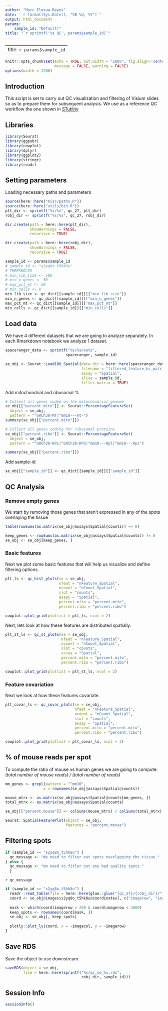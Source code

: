 ```yaml
---
author: "Marc Elosua-Bayes"
date: '`r format(Sys.Date(), "%B %d, %Y")`'
output: html_document
params: 
    sample_id: "Default!"
title: "`r sprintf('%s QC', params$sample_id)`"
---
```


---
title: `r params$sample_id`
---

```r
knitr::opts_chunk$set(echo = TRUE, out.width = "100%", fig.align='center', 
                      message = FALSE, warning = FALSE)
options(width = 1200)
```

## Introduction
This script is set to carry out QC visualization and filtering of Visium slides so as to prepare them for subsequent analysis.
We use as a reference QC workflow the one shown in [STutility](https://ludvigla.github.io/STUtility_web_site/Quality_Control.html) 

## Libraries

```r
library(Seurat)
library(ggpubr)
library(cowplot)
library(dplyr)
library(ggplot2)
library(stringr)
library(readr)
```

## Setting parameters
Loading necessary paths and parameters
```r
source(here::here("misc/paths.R"))
source(here::here("utils/bin.R"))
plt_dir <- sprintf("%s/%s", qc_27, plt_dir)
robj_dir <- sprintf("%s/%s", qc_27, robj_dir)

dir.create(path = here::here(plt_dir),
           showWarnings = FALSE,
           recursive = TRUE)

dir.create(path = here::here(robj_dir),
           showWarnings = FALSE,
           recursive = TRUE)
```

```r
sample_id <- params$sample_id
# sample_id <- "s2yq8o_t5hk8u"
# THRESHOLDS
# min_lib_size <- 500
# min_n_genes <- 50
# max_pct_mt <- 50
# min_cells <- 8
min_lib_size <- qc_dict[[sample_id]][["min_lib_size"]]
min_n_genes <- qc_dict[[sample_id]][["min_n_genes"]]
max_pct_mt <- qc_dict[[sample_id]][["max_pct_mt"]]
min_cells <- qc_dict[[sample_id]][["min_cells"]]
```

## Load data
We have 4 different datasets that we are going to analyze separately. In each Rmarkdown notebook we analyze 1 dataset.
```r
spaceranger_data <- sprintf("%s/%s/outs",
                           spaceranger, sample_id)

se_obj <- Seurat::Load10X_Spatial(data.dir = here::here(spaceranger_data),
                                  filename = "filtered_feature_bc_matrix.h5",
                                  assay = "Spatial",
                                  slice = sample_id,
                                  filter.matrix = TRUE)
```

Add mitochondrial and ribosomal %
```r
# Collect all genes coded on the mitochondrial genome
se_obj[["percent.mito"]] <- Seurat::PercentageFeatureSet(
  object = se_obj,
  pattern = "^GRCh38-MT|^mm10---mt-")
summary(se_obj[["percent.mito"]])

# Collect all genes coding for ribosomal proteins
se_obj[["percent.ribo"]] <- Seurat::PercentageFeatureSet(
  object = se_obj,
  pattern = "^GRCh38-RPL|^GRCh38-RPS|^mm10---Rpl|^mm10---Rps")

summary(se_obj[["percent.ribo"]])
```

Add sample-id
```r
se_obj[["sample_id"]] <- qc_dict[[sample_id]][["sample_id"]]
```

## QC Analysis

### Remove empty genes
We start by removing those genes that aren't expressed in any of the spots overlaying the tissue
```r
table(rowSums(as.matrix(se_obj@assays$Spatial@counts)) == 0)

keep_genes <- rowSums(as.matrix(se_obj@assays$Spatial@counts)) != 0
se_obj <- se_obj[keep_genes, ]
```

### Basic features
Next we plot some basic features that will help us visualize and define filtering options.
```r
plt_ls <- qc_hist_plots(se = se_obj,
                        nfeat = "nFeature_Spatial",
                        ncount = "nCount_Spatial",
                        slot = "counts",
                        assay = "Spatial",
                        percent.mito = "percent.mito",
                        percent.ribo = "percent.ribo")

cowplot::plot_grid(plotlist = plt_ls, ncol = 2)
```

Next, lets look at how these features are distributed spatially.
```r
plt_st_ls <- qc_st_plots(se = se_obj,
                         nfeat = "nFeature_Spatial",
                         ncount = "nCount_Spatial",
                         slot = "counts",
                         assay = "Spatial",
                         percent.mito = "percent.mito",
                         percent.ribo = "percent.ribo")

cowplot::plot_grid(plotlist = plt_st_ls, ncol = 2)
```

### Feature covariation
Next we look at how these features covariate.
```r
plt_covar_ls <- qc_covar_plots(se = se_obj,
                               nfeat = "nFeature_Spatial",
                               ncount = "nCount_Spatial",
                               slot = "counts",
                               assay = "Spatial",
                               percent.mito = "percent.mito",
                               percent.ribo = "percent.ribo")

cowplot::plot_grid(plotlist = plt_covar_ls, ncol = 2)
```

## % of mouse reads per spot
To compute the ratio of mouse vs human genes we are going to compute:
*(total number of mouse reads) / (total number of reads)*
```r
mm_genes <- grepl(pattern = "^mm10",
                 x = rownames(se_obj@assays$Spatial@counts))

mouse_mtrx <- as.matrix(se_obj@assays$Spatial@counts[mm_genes, ])
total_mtrx <- as.matrix(se_obj@assays$Spatial@counts)

se_obj[["percent.mouse"]] <- colSums(mouse_mtrx) / colSums(total_mtrx)

Seurat::SpatialFeaturePlot(object = se_obj,
                           features = "percent.mouse")
```


## Filtering spots
```r
if (sample_id == "s2yq8o_t5hk8u") {
  qc_message <- "We need to filter out spots overlapping the tissue."
} else {
  qc_message <- "No need to fitler out any bad quality spots."
  }
```

`r qc_message`

```r
if (sample_id == "s2yq8o_t5hk8u") {
  readr::read_table(file = here::here(glue::glue("{qc_27}/{robj_dir}/")))
  coord <- se_obj@images$s2yq8o_t5hk8u@coordinates[, c("imagerow", "imagecol")]
  
  mask <- which(coord$imagerow > 200 & coord$imagerow < 3000)
  keep_spots <- rownames(coord[mask, ])
  se_obj <- se_obj[, keep_spots]
  
  plotly::plot_ly(coord, x = ~imagecol, y = ~imagerow)
}
```

## Save RDS
Save the object to use downstream.
```r
saveRDS(object = se_obj,
        file = here::here(sprintf("%s/qc_se_%s.rds",
                                  robj_dir, sample_id)))
```

## Session Info
```r
sessionInfo()
```

